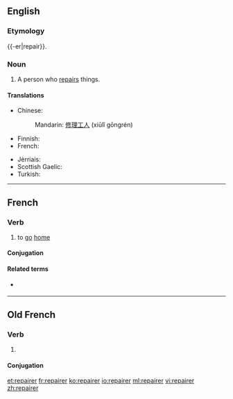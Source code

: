 ==English==

===Etymology===
{{-er|repair}}.

===Noun===
{{en-noun}}

# A person who [[repair|repairs]] things.

====Translations====
{{trans-top|person who repairs}}
* Chinese:
*: Mandarin: [[修理]][[工人]] (xiūlǐ gōngrén)
* Finnish: {{t+|fi|korjaaja}}
* French: {{t+|fr|réparateur|m}}
{{trans-mid}}
* Jèrriais: {{t|roa-jer|griyeux|m}}
* Scottish Gaelic: {{t|gd|leasachair|m}}
* Turkish: {{t+|tr|tamirci}}
{{trans-bottom}}

----

==French==

===Verb===
{{fr-verb}}

# {{context|chiefly|of an animal|lang=fr}} to [[go]] [[home]]

====Conjugation====
{{fr-conj-er|repair|avoir}}

====Related terms====
* {{l|fr|repaire}} {{pos n}}


----

==Old French==

===Verb===
{{head|fro|verb}}

# {{alternative form of|repairier|lang=fro}}

====Conjugation====
{{fro-conj-er|repair}}

[[et:repairer]]
[[fr:repairer]]
[[ko:repairer]]
[[io:repairer]]
[[ml:repairer]]
[[vi:repairer]]
[[zh:repairer]]